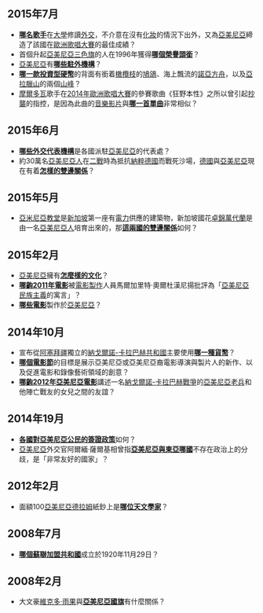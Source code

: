 == 2015年7月 ==
* '''[[西魯紹|哪名歌手]]'''在[[大學|大學]]修讀[[外交|外交]]，不介意在沒有[[化妝|化妝]]的情況下出外，又為[[亞美尼亞|亞美尼亞]]締造了該國在[[歐洲歌唱大賽|歐洲歌唱大賽]]的最佳成績？
* 首個升起[[亞美尼亞三色旗|亞美尼亞三色旗]]的人在1996年獲得'''[[亞美尼亞國家英雄|哪個榮譽頭銜]]'''？
* [[亞美尼亞|亞美尼亞]]有'''[[亞美尼亞駐外機構列表|哪些駐外機構]]'''？
* '''[[諾亞方舟銀幣|哪一款投資型硬幣]]'''的背面有銜着[[橄欖枝|橄欖枝]]的[[鳩鴿|鳩鴿]]、海上飄流的[[諾亞方舟|諾亞方舟]]，以及[[亞拉臘山|亞拉臘山]]的兩個[[山峰|山峰]]？
* [[摩爾多瓦|摩爾多瓦]]歌手在[[2014年歐洲歌唱大賽|2014年歐洲歌唱大賽]]的參賽歌曲《狂野本性》之所以曾引起[[抄襲|抄襲]]的指控，是因為此曲的[[音樂影片|音樂影片]]與'''[[普列戈梅什|哪一首單曲]]'''非常相似？

==2015年6月==
* '''[[駐亞美尼亞外交機構列表|哪些外交代表機構]]'''是各國派駐[[亞美尼亞|亞美尼亞]]的代表處？
* 約30萬名[[亞美尼亞人|亞美尼亞人]]在[[二戰|二戰]]時為抵抗[[納粹德國|納粹德國]]而戰死沙場，[[德國|德國]]與[[亞美尼亞|亞美尼亞]]現在有着'''[[德國－亞美尼亞關係|怎樣的雙邊關係]]'''？

==2015年5月==
* [[亞米尼亞教堂_(新加坡)|亞米尼亞教堂]]是[[新加坡|新加坡]]第一座有[[電力|電力]]供應的建築物，新加坡國花[[卓錦萬代蘭|卓錦萬代蘭]]是由一名[[亞美尼亞人|亞美尼亞人]]培育出來的，那'''[[新加坡－亞美尼亞關係|這兩國的雙邊關係]]'''如何？

== 2015年2月 ==
* [[亞美尼亞|亞美尼亞]]擁有'''[[亞美尼亞|怎麼樣的文化]]'''？
* '''[[湖泊上的日出|哪齣2011年電影]]'''被[[電影製作|電影製作]]人員馬爾加里特·奧爾杜漢尼揚批評為「[[亞美尼亞|亞美尼亞]][[民族主義|民族主義]]的寓言」？
* '''[[亞美尼亞電影列表|哪些電影]]'''製作於[[亞美尼亞|亞美尼亞]]？

== 2014年10月 ==
* 宣布從[[阿塞拜疆|阿塞拜疆]]獨立的[[納戈爾諾-卡拉巴赫共和國|納戈爾諾-卡拉巴赫共和國]]主要使用'''[[亚美尼亚德拉姆|哪一種貨幣]]'''？
* '''[[埃里溫國際電影節|哪個電影節]]'''的目標是展示亞美尼亞或亞美尼亞裔電影導演與製片人的新作、以及促進電影和錄像藝術領域的創意？
* '''[[父辈足迹|哪齣2012年亞美尼亞電影]]'''講述一名[[納戈爾諾-卡拉巴赫戰爭|納戈爾諾-卡拉巴赫戰爭]]的[[亞美尼亞|亞美尼亞]][[老兵|老兵]]和他陣亡戰友的女兒之間的友誼？

== 2014年19月 ==
* '''[[亚美尼亚公民签证要求|各國對亞美尼亞公民的簽證政策]]'''如何？
* [[亞美尼亞|亞美尼亞]]外交官阿爾緬·薩爾基相曾指'''[[中國－亞美尼亞關係|亞美尼亞與東亞哪國]]'''不存在政治上的分歧，是「非常友好的國家」？

== 2012年2月 ==
* 面額100[[亞美尼亞德拉姆|亞美尼亞德拉姆]]紙鈔上是'''[[維克托·安巴楚勉|哪位天文學家]]'''？

== 2008年7月 ==
* [[亚美尼亚苏维埃社会主义共和国|'''哪個蘇聯加盟共和國''']]成立於1920年11月29日？

== 2008年2月 ==
* 大文豪[[維克多·雨果|維克多·雨果]]與'''[[亞美尼亞國旗|亞美尼亞國旗]]'''有什麼關係？